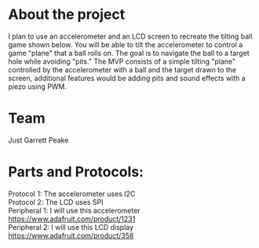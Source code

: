 
<div className={styles.Document}>

# About the project

I plan to use an accelerometer and an LCD screen to recreate the tilting ball game shown below. You will be able to
tilt the accelerometer to control a game "plane" that a ball rolls on. The goal is to navigate the ball to a target
hole while avoiding "pits." The MVP consists of a simple tilting "plane" controlled by the accelerometer with a ball
and the target drawn to the screen, additional features would be adding pits and sound effects with a piezo using PWM.

# Team

Just Garrett Peake

# Parts and Protocols:

Protocol 1: The accelerometer uses I2C  
Protocol 2: The LCD uses SPI  
Peripheral 1: I will use this accelerometer https://www.adafruit.com/product/1231  
Peripheral 2: I will use this LCD display https://www.adafruit.com/product/358  


</div>
